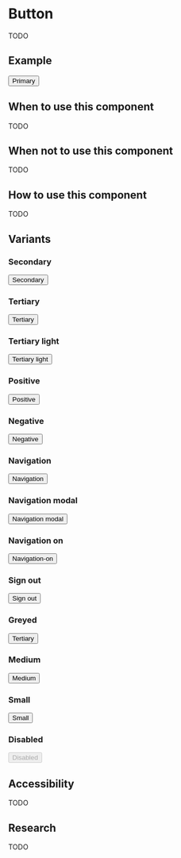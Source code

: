 

<Meta title="Components/Button" component={Button} />

# Button

TODO

## Example

<Canvas>
  <Story name="Primary">
    <Button>Primary</Button>
  </Story>
</Canvas>

## When to use this component

TODO

## When not to use this component

TODO

## How to use this component

TODO

## Variants

### Secondary

<Canvas>
  <Story name="Secondary">
    <Button variant="secondary">Secondary</Button>
  </Story>
</Canvas>

### Tertiary

<Canvas>
  <Story name="Tertiary">
    <Button variant="tertiary">Tertiary</Button>
  </Story>
</Canvas>

### Tertiary light

<Canvas>
  <Story name="Tertiary light">
    <Button variant="tertiary-light">Tertiary light</Button>
  </Story>
</Canvas>

### Positive

<Canvas>
  <Story name="Positive">
    <Button variant="positive">Positive</Button>
  </Story>
</Canvas>

### Negative

<Canvas>
  <Story name="Negative">
    <Button variant="negative">Negative</Button>
  </Story>
</Canvas>

### Navigation

<Canvas>
  <Story name="Navigation">
    <Button variant="navigation">Navigation</Button>
  </Story>
</Canvas>

### Navigation modal

<Canvas>
  <Story name="Navigation modal">
    <Button variant="navigation-modal">Navigation modal</Button>
  </Story>
</Canvas>

### Navigation on

<Canvas>
  <Story name="Navigation on">
    <Button variant="navigation-on">Navigation-on</Button>
  </Story>
</Canvas>

### Sign out

<Canvas>
  <Story name="Sign out">
    <Button variant="signout">Sign out</Button>
  </Story>
</Canvas>

### Greyed

<Canvas>
  <Story name="Greyed">
    <Button variant="greyed">Tertiary</Button>
  </Story>
</Canvas>

### Medium

<Canvas>
  <Story name="Medium">
    <Button medium>Medium</Button>
  </Story>
</Canvas>

### Small

<Canvas>
  <Story name="Small">
    <Button small>Small</Button>
  </Story>
</Canvas>

### Disabled

<Canvas>
  <Story name="Disabled">
    <Button disabled>Disabled</Button>
  </Story>
</Canvas>

## Accessibility

TODO

## Research

TODO
